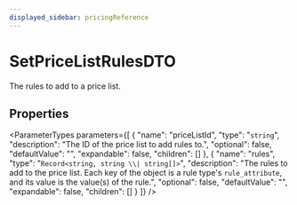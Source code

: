 ```yaml
---
displayed_sidebar: pricingReference
---
```



# SetPriceListRulesDTO

The rules to add to a price list.

## Properties

<ParameterTypes parameters={[
  {
    "name": "priceListId",
    "type": "`string`",
    "description": "The ID of the price list to add rules to.",
    "optional": false,
    "defaultValue": "",
    "expandable": false,
    "children": []
  },
  {
    "name": "rules",
    "type": "`Record<string, string \\| string[]>`",
    "description": "The rules to add to the price list. Each key of the object is a rule type's `rule_attribute`, and its value is the value(s) of the rule.",
    "optional": false,
    "defaultValue": "",
    "expandable": false,
    "children": []
  }
]} />
